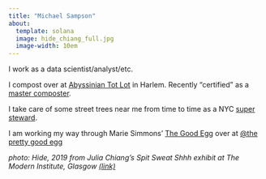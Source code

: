 ```yaml
---
title: "Michael Sampson"
about:
  template: solana
  image: hide_chiang_full.jpg
  image-width: 10em
---
```

I work as a data scientist/analyst/etc. 

I compost over at [Abyssinian Tot Lot](https://goo.gl/maps/Hpu3NwBHmcsRtrR69) in Harlem. Recently "certified" as a [master composter](https://www.makecompost.nyc/mastercomposter).

I take care of some street trees near me from time to time as a NYC [super steward](https://www.nycgovparks.org/reg/stewardship). 

I am working my way through Marie Simmons' [The Good Egg](https://bookshop.org/p/books/good-egg-more-than-200-fresh-approaches-from-breakfast-to-dessert-marie-simmons/11859628?ean=9780618711949) over at [@the pretty good egg](https://www.instagram.com/the_pretty_good_egg/)

*photo: Hide, 2019 from Julia Chiang's Spit Sweat Shhh exhibit at The Modern Institute, Glasgow [(link)](https://ocula.com/art-galleries/the-modern-institute/exhibitions/spit-sweat-shhh/)*
